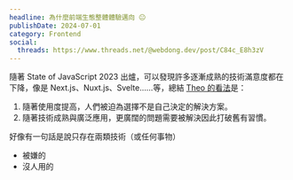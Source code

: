 ```yaml
---
headline: 為什麼前端生態整體體驗邁向 😐
publishDate: 2024-07-01
category: Frontend
social:
  threads: https://www.threads.net/@webdong.dev/post/C84c_E8h3zV
---
```


隨著 State of JavaScript 2023 出爐，可以發現許多逐漸成熟的技術滿意度都在下降，像是 Next.js、Nuxt.js、Svelte……等，總結 [Theo 的看法](https://www.youtube.com/watch?v=rdKQczxKwe8)是：

1. 隨著使用度提高，人們被迫為選擇不是自己決定的解決方案。
2. 隨著技術成熟與廣泛應用，更廣闊的問題需要被解決因此打破舊有習慣。

好像有一句話是說只存在兩類技術（或任何事物）

- 被嫌的
- 沒人用的
